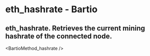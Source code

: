 # eth_hashrate - Bartio

## eth_hashrate. Retrieves the current mining hashrate of the connected node.


<BartioMethod_hashrate />
